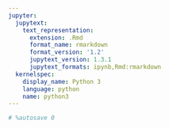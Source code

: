```yaml
---
jupyter:
  jupytext:
    text_representation:
      extension: .Rmd
      format_name: rmarkdown
      format_version: '1.2'
      jupytext_version: 1.3.1
      jupytext_formats: ipynb,Rmd:rmarkdown
  kernelspec:
    display_name: Python 3
    language: python
    name: python3
---
```


```python
# %autosave 0
```
